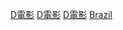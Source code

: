 {{Catmore}}
{{Commons category|Cinema of Brazil}}

[[Category:巴西藝術|D電影]]
[[Category:巴西媒體|D電影]]
[[Category:巴西文化|D電影]]
[[Category:南美洲各國電影|Brazil]]